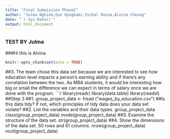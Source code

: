 ```yaml
---
title: "Final Submission Phase1"
author: "Julma Nghiem,Oye Oyegbami,Vishal Raina,Alvina Cheung"
date: "`r Sys.Date()`"
output: html_document
---
```

### TEST BY Julma 

###Hi this is Alvina

```r
knitr::opts_chunk$set(echo = TRUE)
```

##3. The team chose this data set because we are interested to see how education level impacts a person's earning ability and if there’s any correlation between the two. As MBA students, it would be interesting how big or small the difference we can expect in terms of salary once we are done with the program. 
```r
library(readr)
library(data.table)
library(readxl)
##Step 3
##1. 
group_project_data <- fread ("wages_by_education.csv") 
##Is this data tidy? If not, which principles of tidy data does your data set violate?
##2. List the variables and their data types.
group_project_data
class(group_project_data)
mode(group_project_data)
##3. Examine the structure of the data set.
str(group_project_data)
##4. Show the dimensions of the data set. 50 rows and 61 columns. 
nrow(group_project_data)
ncol(group_project_data)
